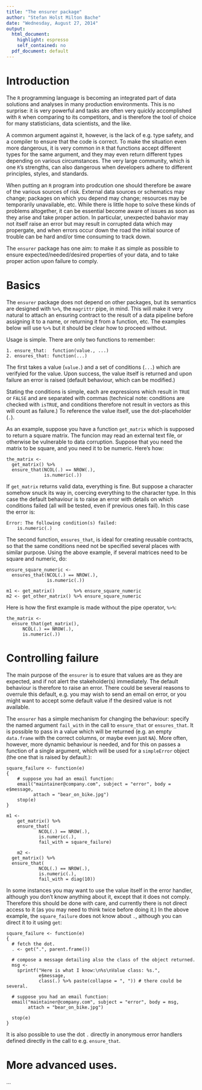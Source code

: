 ```yaml
---
title: "The ensurer package"
author: "Stefan Holst Milton Bache"
date: "Wednesday, August 27, 2014"
output:
  html_document:
    highlight: espresso
    self_contained: no
  pdf_document: default
---
```


# Introduction
The `R` programming language is becoming an integrated part of data solutions
and analyses in many production environments. This is no surprise: it is very 
powerful and tasks are often very quickly accomplished with `R` when comparing 
to its competitors, and is therefore the tool of choice for many statisticians,
data scientists, and the like.

A common argument against it, however, is the lack of e.g. type safety, and 
a compiler to ensure that the code is correct. To make the situation even 
more dangerous, it is very common in `R` that functions accept different
types for the same argument, and they may even return different types depending
on various circumstances. The very large community, which is one `R`'s strengths,
can also dangerous when developers adhere to different principles, styles,
and standards.

When putting an `R` program into prodcution one should therefore be aware of
the various sources of risk. External data sources or schematics may change; 
packages on which you depend may change; resources may be temporarily 
unavailable, etc. While there is little hope to solve these kinds of problems
altogether, it can be essential become aware of issues as soon as they arise
and take proper action. In particular, unexpected bahavior may not 
itself raise an error but may result in corrupted data which may propergate,
and when errors occur down the road the initial source of trouble can be
hard and/or time consuming to track down.

The `ensurer` package has one aim: to make it as simple as possible to
ensure expected/needed/desired properties of your data, and to take proper 
action upon failure to comply.

# Basics
The `ensurer` package does not depend on other packages, but its semantics are
designed with `%>%`, the `magrittr` pipe, in mind. This will make it very 
natural to attach an ensuring contract to the result of a data pipeline 
before assigning it to a name, or returning it from a function, etc.
The examples below will use `%>%` but it should be clear how to proceed without.

Usage is simple. There are only two functions to remember:

    1. ensure_that:  function(value., ...)
    2. ensures_that: function(...)

The first takes a value (`value.`) and a set of conditions (`...`) which are
verifyied for the value. Upon success, the value itself is returned and upon
failure an error is raised (default behaviour, which can be modified.)

Stating the conditions is simple, each are expressions which result in 
`TRUE` or `FALSE` and are separated with commas (technical note: conditions
are checked with `isTRUE`, and conditions therefore not result in vectors
as this will count as failure.) To reference the value itself, use the 
dot-placeholder (`.`). 

As an example, suppose you have a function `get_matrix` which is supposed to
return a square matrix. The funcion may read an external text file, or 
otherwise be vulnerable to data corruption. Suppose that you need the 
matrix to be square, and you need it to be numeric. Here's how:

    the_matrix <-
      get_matrix() %>%
      ensure_that(NCOL(.) == NROW(.),
                  is.numeric(.))

If `get_matrix` returns valid data, everything is fine. But suppose
a character somehow snuck its way in, coercing everything to the character type.
In this case the default behaviour is to raise an error with details on which
conditions failed (all will be tested, even if previous ones fail). 
In this case the error is:

    Error: The following condition(s) failed:
	    is.numeric(.)

The second function, `ensures_that`, is ideal for creating reusable contracts,
so that the same conditions need not be specified several places with similar
purpose. Using the above example, if several matrices need to be square and
numeric, do:

    ensure_square_numeric <- 
      ensures_that(NCOL(.) == NROW(.),
                   is.numeric(.))
    
    m1 <- get_matrix()       %>% ensure_square_numeric
    m2 <- get_other_matrix() %>% ensure_square_numeric

Here is how the first example is made without the pipe operator, `%>%`:

    the_matrix <- 
      ensure_that(get_matrix(), 
          NCOL(.) == NROW(.),
          is.numeric(.))


# Controlling failure
The main purpose of the `ensurer` is to esure that values are as they are
expected, and if not alert the stakeholder(s) immediately. The default
behaviour is therefore to raise an error. There could be several reasons 
to overrule this default, e.g. you may wish to send an email on error, or
you might want to accept some default value if the desired value is not
available.

The `ensurer` has a simple mechanism for changing the behaviour: 
specify the named argument `fail_with` in the call to `ensure_that` or 
`ensures_that`. It is possible to pass in a value which will be returned
(e.g. an empty `data.frame` with the correct columns, or maybe even just
`NA`). More often, however, more dynamic behaviour is needed, and for 
this on passes a function of a single argument, which will be used 
for a `simpleError` object (the one that is raised by default.):

    square_failure <- function(e)
    {
    	# suppose you had an email function:
    	email("maintainer@company.com", subject = "error", body = e$message,
    	      attach = "bear_on_bike.jpg")
    	stop(e)
    }
    
    m1 <- 
    	get_matrix() %>% 
    	ensure_that(
    			NCOL(.) == NROW(.),
    			is.numeric(.),
    			fail_with = square_failure)

		m2 <-
      get_matrix() %>% 
      ensure_that(
    			NCOL(.) == NROW(.),
    			is.numeric(.),
    			fail_with = diag(10))

In some instances you may want to use the value itself in the error handler,
although you don't know anything about it, except that it does not comply. 
Therefore this should be done with care, and currently there is not direct
access to it (as you may need to think twice before doing it.) In the above 
example, the `square_failure` does not know about `.`, although you can 
direct it to it using `get`:

    square_failure <- function(e)
    {
      # fetch the dot.
      . <- get(".", parent.frame())
      
      # compose a message detailing also the class of the object returned.
      msg <- 
        sprintf("Here is what I know:\n%s\nValue class: %s.",
                e$message, 
                class(.) %>% paste(collapse = ", ")) # there could be several.
      
      # suppose you had an email function:
      email("maintainer@company.com", subject = "error", body = msg,
            attach = "bear_on_bike.jpg")
      
      stop(e)
    }

It is also possible to use the dot `.` directly in anonymous error handlers
defined directly in the call to e.g. `ensure_that`.

# More advanced uses.
...
